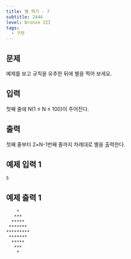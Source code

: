 ```yaml
---
title: 별 찍기 - 7
subtitle: 2444
level: Bronze III
tags:
  - 구현
---
```


## 문제

예제를 보고 규칙을 유추한 뒤에 별을 찍어 보세요.

## 입력

첫째 줄에 N(1 ≤ N ≤ 100)이 주어진다.

## 출력

첫째 줄부터 2×N-1번째 줄까지 차례대로 별을 출력한다.

## 예제 입력 1

```
5
```

## 예제 출력 1

```
    *
   ***
  *****
 *******
*********
 *******
  *****
   ***
    *
```
